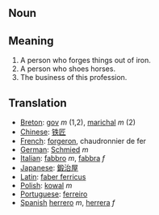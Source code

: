 == Noun ==

== Meaning ==

# A person who forges things out of iron.
# A person who shoes horses.
# The business of this profession.

== Translation ==

*[[Breton]]: [[gov]] ''m'' (1,2), [[marichal]] ''m'' (2)
*[[Chinese]]: [[铁匠]]
*[[French]]: [[forgeron]], chaudronnier de fer
*[[German]]: [[Schmied]] ''m''
*[[Italian]]: [[fabbro]] ''m'', [[fabbra]] ''f''
*[[Japanese]]: [[鍛治屋]]
*[[Latin]]: [[faber ferricus]]
*[[Polish]]: [[kowal]] ''m''
*[[Portuguese]]: [[ferreiro]]
*[[Spanish]] [[herrero]] ''m'', [[herrera]] ''f''